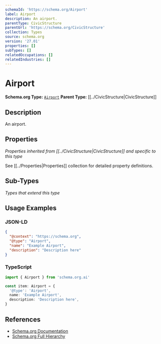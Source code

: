 ```yaml
---
schemaId: 'https://schema.org/Airport'
label: Airport
description: An airport.
parentType: CivicStructure
parentUrl: 'https://schema.org/CivicStructure'
collection: Types
source: schema.org
version: '27.01'
properties: []
subTypes: []
relatedOccupations: []
relatedIndustries: []
---
```

# Airport

**Schema.org Type:** [`Airport`](https://schema.org/Airport)
**Parent Type:** [[../CivicStructure|CivicStructure]]

## Description

An airport.

## Properties

*Properties inherited from [[../CivicStructure|CivicStructure]] and specific to this type*

See [[../Properties|Properties]] collection for detailed property definitions.

## Sub-Types

*Types that extend this type*

## Usage Examples

### JSON-LD

```json
{
  "@context": "https://schema.org",
  "@type": "Airport",
  "name": "Example Airport",
  "description": "Description here"
}
```

### TypeScript

```typescript
import { Airport } from 'schema.org.ai'

const item: Airport = {
  '@type': 'Airport',
  name: 'Example Airport',
  description: 'Description here',
}
```

## References

- [Schema.org Documentation](https://schema.org/Airport)
- [Schema.org Full Hierarchy](https://schema.org/docs/full.html)
